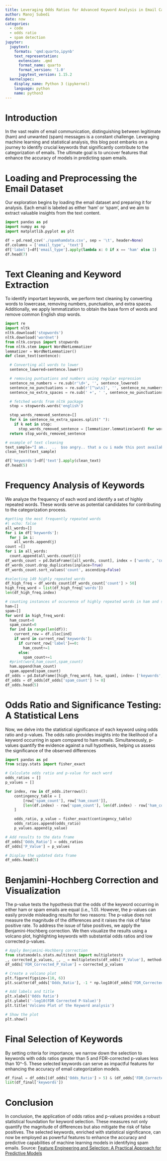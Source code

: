 ```yaml
---
title: Leveraging Odds Ratios for Advanced Keyword Analysis in Email Categorization
author: Manoj Subedi
date: now
categories:
  - code
  - odds ratio
  - spam detection
jupyter:
  jupytext:
    formats: 'qmd:quarto,ipynb'
    text_representation:
      extension: .qmd
      format_name: quarto
      format_version: '1.0'
      jupytext_version: 1.15.2
  kernelspec:
    display_name: Python 3 (ipykernel)
    language: python
    name: python3
---
```


# Introduction

In the vast realm of email communication, distinguishing between legitimate (ham) and unwanted (spam) messages is a constant challenge. Leveraging machine learning and statistical analysis, this blog post embarks on a journey to identify crucial keywords that significantly contribute to the categorization of emails. The ultimate goal is to uncover features that enhance the accuracy of models in predicting spam emails.

# Loading and Preprocessing the Email Dataset

Our exploration begins by loading the email dataset and preparing it for analysis. Each email is labeled as either 'ham' or 'spam', and we aim to extract valuable insights from the text content.

```python
import pandas as pd
import numpy as np
import matplotlib.pyplot as plt
```

```python
df = pd.read_csv('./spamhamdata.csv', sep = '\t', header=None)
df.columns = ['email_type', 'text']
df['label']=df['email_type'].apply(lambda x: 0 if x == 'ham' else 1)
df.head(7)
```

# Text Cleaning and Keyword Extraction

To identify important keywords, we perform text cleaning by converting words to lowercase, removing numbers, punctuation, and extra spaces. Additionally, we apply lemmatization to obtain the base form of words and remove common English stop words.

```python
import re
import nltk
nltk.download('stopwords')
nltk.download('wordnet')
from nltk.corpus import stopwords
from nltk.stem import WordNetLemmatizer
lemmatizer = WordNetLemmatizer()
def clean_text(sentence):

  # Converting all words to lower
  sentence_lowered=sentence.lower()

  # removing puntuations and numbers using regular expression
  sentence_no_numbers = re.sub(r'\d+', '', sentence_lowered)
  sentence_no_punctuations = re.sub(r'[^\w\s]', '', sentence_no_numbers)
  sentence_no_extra_spaces = re.sub(' +', ' ', sentence_no_punctuations)

  # fetched words from nltk package
  stop = stopwords.words('english')

  stop_words_removed_sentence=[]
  for k in sentence_no_extra_spaces.split(" "):
    if k not in stop:
      stop_words_removed_sentence = [lemmatizer.lemmatize(word) for word in sentence_no_extra_spaces.split() if word not in stop and len(word) > 2]
  return stop_words_removed_sentence
```

```python
# example of text cleaning
text_sample="I am..  ..  $so angry.. that a cu i made this post available"
clean_text(text_sample)
```

```python
df['keywords']=df['text'].apply(clean_text)
df.head(5)
```

# Frequency Analysis of Keywords

We analyze the frequency of each word and identify a set of highly repeated words. These words serve as potential candidates for contributing to the categorization process.

```python
#getting the most frequently repeated words
#| echo: false
all_words=[]
for i in df['keywords']:
  for j in i:
    all_words.append(j)
count =[]
for i in all_words:
  count.append(all_words.count(i))
df_words_count = pd.DataFrame([all_words, count], index = ['words', 'count']).T
df_words_count.drop_duplicates(inplace=True)
df_words_count.sort_values('count', ascending=False)
```

```python
#selecting 149 highly repeated words
df_high_freq = df_words_count[df_words_count['count'] > 50]
high_freq_word = list(df_high_freq['words'])
len(df_high_freq.index)
```

```python
# counting instances of occurence of highly repeated words in ham and spam emails
ham=[]
spam=[]
for word in high_freq_word:
  ham_count=0
  spam_count=0
  for ind in range(len(df)):
    current_row = df.iloc[ind]
    if word in current_row['keywords']:
      if current_row['label']==0:
        ham_count+=1
      else:
        spam_count+=1
  #print(word,ham_count,spam_count)
  ham.append(ham_count)
  spam.append(spam_count)
df_odds = pd.DataFrame([high_freq_word, ham, spam], index= ['keywords','ham_count','spam_count']).T
df_odds = df_odds[df_odds['spam_count'] != 0]
df_odds.head(5)
```

# Odds Ratio and Significance Testing: A Statistical Lens

Now, we delve into the statistical significance of each keyword using odds ratio and p-values. The odds ratio provides insights into the likelihood of a keyword occurring in spam compared to ham emails. Simultaneously, p-values quantify the evidence against a null hypothesis, helping us assess the significance of the observed differences

```python
import pandas as pd
from scipy.stats import fisher_exact

# Calculate odds ratio and p-value for each word
odds_ratios = []
p_values = []

for index, row in df_odds.iterrows():
    contingency_table = [
        [row['spam_count'], row['ham_count']],
        [len(df.index) - row['spam_count'], len(df.index) - row['ham_count']]
    ]

    odds_ratio, p_value = fisher_exact(contingency_table)
    odds_ratios.append(odds_ratio)
    p_values.append(p_value)

# Add results to the data frame
df_odds['Odds_Ratio'] = odds_ratios
df_odds['P_Value'] = p_values

# Display the updated data frame
df_odds.head(5)
```

# Benjamini-Hochberg Correction and Visualization

The p-value tests the hypothesis that the odds of the keyword occurring in either ham or spam emails are equal (i.e., 1.0). However, the p-values can easily provide misleading results for two reasons: The p-value does not measure the magnitude of the differences and it raises the risk of false positive rate. To address the issue of false positives, we apply the Benjamini-Hochberg correction. We then visualize the results using a volcano plot, highlighting keywords with substantial odds ratios and low corrected p-values.

```python
# Apply Benjamini-Hochberg correction
from statsmodels.stats.multitest import multipletests
_, corrected_p_values, _, _ = multipletests(df_odds['P_Value'], method='fdr_bh')
df_odds['FDR_Corrected_P_Value'] = corrected_p_values
```

```python
# Create a volcano plot
plt.figure(figsize=(10, 6))
plt.scatter(df_odds['Odds_Ratio'], -1 * np.log10(df_odds['FDR_Corrected_P_Value']), color='blue')

# Add labels and title
plt.xlabel('Odds Ratio')
plt.ylabel('-log10(FDR Corrected P-Value)')
plt.title('Volcano Plot of the Keyword analysis')

# Show the plot
plt.show()
```

# Final Selection of Keywords

By setting criteria for importance, we narrow down the selection to keywords with odds ratios greater than 5 and FDR-corrected p-values less than 10\^-5. These selected keywords can serve as impactful features for enhancing the accuracy of email categorization models.

```python
df_final = df_odds[(df_odds['Odds_Ratio'] > 5) & (df_odds['FDR_Corrected_P_Value'] < 10**-5)]
list(df_final['keywords'])
```

# Conclusion

In conclusion, the application of odds ratios and p-values provides a robust statistical foundation for keyword selection. These measures not only quantify the magnitude of differences but also mitigate the risk of false positives. The selected keywords, enriched with statistical significance, can now be employed as powerful features to enhance the accuracy and predictive capabilities of machine learning models in identifying spam emails. Source: [Feature Engineering and Selection: A Practical Approach for Predictive Models](http://www.feat.engineering/text-data)

